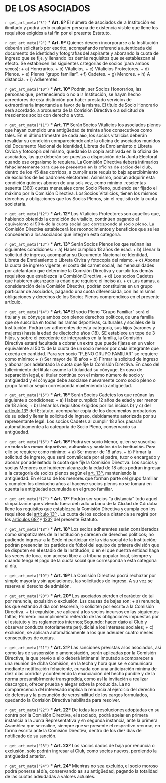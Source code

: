 # DE LOS ASOCIADOS

`r get_art_meta("8")`
* **Art. 8º**
El número de asociados de la Institución es ilimitado y podrá serlo cualquier persona de existencia visible que llene los requisitos exigidos a tal fin por el presente Estatuto.

`r get_art_meta("9")`
* **Art. 9º**
Quienes deseen incorporarse a la Institución deberán solicitarlo por escrito, acompañando referencia autenticada del documento de identidad y fotografías del aspirante y abonando la cuota de ingreso que se fije, y llenando los demás requisitos que se establezcan al efecto. Se establecen las siguientes categorías de socios (para ambos sexos):
    + a) Honorarios.
    + b) Vitalicios.
    + c) Vitalicios Protectores.
    + d) Plenos.
    + e) Plenos “grupo familiar”.
    + f) Cadetes.
    + g) Menores.
    + h) A distancia.
    + i) Adherentes.

`r get_art_meta("10")`
* **Art. 10º**
Podrán, ser Socios Honorarios, las personas que, perteneciendo o no a la Institución, se hayan hecho acreedores de esta distinción por haber prestado servicios de extraordinaria importancia a favor de la misma. El título de Socio Honorario será acordado, a propuesta de la Comisión Directiva o a solicitud de trescientos socios con derecho a voto.

`r get_art_meta("11")`
* **Art. 11º**
Serán Socios Vitalicios los asociados plenos que hayan cumplido una antigüedad de treinta años consecutivos como tales. En el último trimestre de cada año, los socios vitalicios deberán revalidar su condición compareciendo ante la oficina de asociados munidos del Documento Nacional de Identidad, Libreta de Enrolamiento o Libreta Cívica y fotocopia del mismo, quedando la copia archivada en la oficina de asociados, las que deberán ser puestas a disposición de la Junta Electoral cuando ese organismo lo requiera. La Comisión Directiva deberá intimarlos fehacientemente para que se presenten en la oficina de socios del club, dentro de los 45 días corridos, a cumplir este requisito bajo apercibimiento de excluirlos de los padrones electorales. Asimismo, podrán adquirir esta condición quienes abonen de una sola vez, como mínimo trescientas sesenta (360) cuotas mensuales como Socio Pleno, pudiendo ser fijado el máximo por la Comisión Directiva. Los Socios Vitalicios, tienen los mismos derechos y obligaciones que los Socios Plenos, sin el requisito de la cuota societaria.

`r get_art_meta("12")`
* **Art. 12º**
Los Vitalicios Protectores son aquellos que, habiendo obtenido la condición de vitalicio, continúen pagando el equivalente al 50% de la cuota social que corresponde al socio pleno. La Comisión Directiva establecerá los reconocimientos y beneficios que se les concederán a los asociados que integren esta categoría.

`r get_art_meta("13")`
* **Art. 13º**
Serán Socios Plenos los que reúnan las siguientes condiciones:
    + a) Haber cumplido 18 años de edad.
    + b) Llenar la solicitud de ingreso, acompañar su Documento Nacional de Identidad, Libreta de Enrolamiento o Libreta Cívica y fotocopia del mismo.
    + c) Abonar la cuota de ingreso vigente, el costo del carnet social, las mensualidades por adelantado que determine la Comisión Directiva y cumplir los demás requisitos que establezca la Comisión Directiva.
    + d) Los socios Cadetes que hubieren alcanzado la edad que requiere el inciso a).
    + e) Las damas, a consideración de la Comisión Directiva, podrán constituirse en un grupo particular de asociados, pagando una cuota diferenciada, con las mismas obligaciones y derechos de los Socios Plenos comprendidos en el presente artículo.

`r get_art_meta("14")`
* **Art. 14º**
El socio Pleno “Grupo Familiar” será el titular y su cónyuge ambos con plenos derechos políticos, de una familia que se suscriba en todas las ramas deportivas, culturales y sociales de la Institución. Podrán ser adherentes de esta categoría, sus hijos (varones y mujeres) hasta la edad de dieciocho años (18). SE establece un tope de 3 hijos, y sobre el excedente de integrantes en la familia, la Comisión Directiva estará facultada a cobrar un extra que puede fijarse en un valor equivalente al 50 % de la cuota de un socio menor por cada integrante que exceda en cantidad. Para ser socio “PLENO GRUPO FAMILIAR” se requiere como mínimo:
    + a) Ser mayor de 18 años
    + b) Firmar la solicitud de ingreso y abonar por adelantado la cuota que fije la Comisión Directiva.
En caso del fallecimiento del titular asume la titularidad su cónyuge. En caso de separación legal, el titular continúa con el mismo número de socio y antigüedad y el cónyuge debe asociarse nuevamente como socio pleno o grupo familiar según corresponda manteniendo la antigüedad.

`r get_art_meta("15")`
* **Art. 15º**
Serán Socios Cadetes los que reúnan las siguiente s condiciones:
    + a) Haber cumplido 12 años de edad y ser menor de 18 años;
    + b) Llenar los requisitos exigidos por los incisos b) y c) del [artículo 13º](#art13) del Estatuto, acompañar copia de los documentos probatorios de su edad y llenar la solicitud de ingreso, debidamente autorizada por su representante legal.
Los socios Cadetes al cumplir 18 años pasarán automáticamente a la categoría de Socio Pleno, conservando su antigüedad.

`r get_art_meta("16")`
* **Art. 16º**
Podrá ser socio Menor, quien se suscriba en todas las ramas deportivas, culturales y sociales de la institución. Para ello se requiere como mínimo:
    + a) Ser menor de 18 años.
    + b) Firmar la solicitud de ingreso, que será convalidada por el padre, tutor o encargado y abonar por adelantado la cuota que fije la Comisión Directiva. Los socios y socias Menores que hubieren alcanzado la edad de 18 años podrán ingresar a la categoría de socios plenos según el [art. 13º](#art13), manteniendo la antigüedad. En el caso de los menores que forman parte del grupo familiar y cumplen los dieciocho años al hacerse socios plenos no se tomará en cuenta la antigüedad acumulada en el grupo familiar.

`r get_art_meta("17")`
* **Art. 17º**
Podrán ser socios “a distancia” todo aquel simpatizante que viviendo fuera del radio urbano de la Ciudad de Córdoba llene los requisitos que establezca la Comisión Directiva y cumpla con los requisitos del [artículo 13º](#art13) . La cuota de los socios a distancia se regirá por los [artículos 68º](#art68) y [123º](#art123) del presente Estatuto.

`r get_art_meta("18")`
* **Art. 18º**
Los socios adherentes serán considerados como simpatizantes de la Institución y carecen de derechos políticos; no pudiendo ingresar a la Sede ni participar de la vida social de la Institución; podrán presenciar los partidos de fútbol del equipo de primera división que se disputen en el estadio de la Institución, o en el que nuestra entidad haga las veces de local, con acceso libre a la tribuna popular local, siempre y cuando tenga el pago de la cuota social que corresponda a esta categoría al día.

`r get_art_meta("19")`
* **Art. 19º**
La Comisión Directiva podrá rechazar por simple mayoría y sin apelaciones, las solicitudes de ingreso. A su vez se reserva el derecho de admisión.

`r get_art_meta("20")`
* **Art. 20º**
Los asociados pierden el carácter de tal por renuncia, expulsión o exclusión. Las causas de bajas son:
    + a) renuncia, los que estando al día con tesorería, lo soliciten por escrito a la Comisión Directiva.
    + b) expulsión, se aplicará a los socios incursos en las siguientes faltas; Primero: incumplimiento reiterado de las obligaciones impuestas por el estatuto y los reglamentos internos; Segundo: hacer daño al Club y observar conducta notoriamente perjudicial a los intereses sociales;
    + c) exclusión, se aplicará automáticamente a los que adeuden cuatro meses consecutivos de cuotas.

`r get_art_meta("21")`
* **Art. 21º**
Las sanciones previstas a los asociados, así como las de suspensión o amonestación, serán aplicadas por la Comisión Directiva, la que previo a ello deberá intimar al imputado a comparecer a una reunión de dicha Comisión, en la fecha y hora que se le comunicara mediante notificación fehaciente, cursada con una anticipación mínima de diez días corridos y conteniendo la enunciación del hecho punible y de la norma presumiblemente transgredida, como así la invitación a realizar descargos, ofrecer prueba y alegar sobre la producida. La no comparecencia del interesado implica la renuncia al ejercicio del derecho de defensa y la presunción de verosimilitud de los cargos formulados, quedando la Comisión Directiva habilitada para resolver.

`r get_art_meta("22")`
* **Art. 22º**
De todas las resoluciones adoptadas en su contra por la Comisión Directiva, el asociado, podrá apelar en primera instancia a la Junta Representativa y en segunda instancia, ante la primera Asamblea que se realice, siempre que se presente el respectivo recurso, en forma escrita ante la Comisión Directiva, dentro de los diez días de notificado de su sanción.

`r get_art_meta("23")`
* **Art. 23º**
Los socios dados de baja por renuncia o exclusión, solo podrán ingresar al Club, como socios nuevos, perdiendo la antigüedad anterior.

`r get_art_meta("24")`
* **Art. 24º**
Mientras no sea excluido, el socio moroso podrá ponerse al día, conservando así su antigüedad, pagando la totalidad de las cuotas adeudadas a valores actuales.
